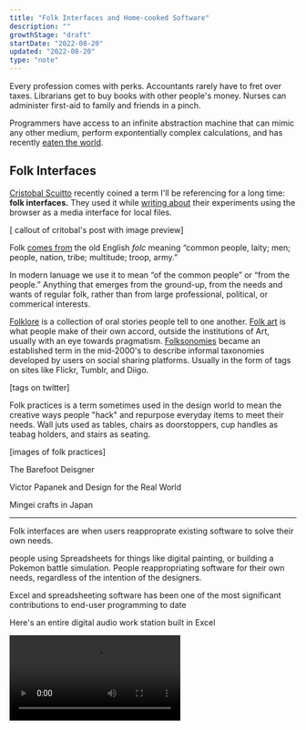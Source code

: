 ```yaml
---
title: "Folk Interfaces and Home-cooked Software"
description: ""
growthStage: "draft"
startDate: "2022-08-20"
updated: "2022-08-20"
type: "note"
---
```


<IntroParagraph>

Every profession comes with perks. Accountants rarely have to fret over taxes. Librarians get to buy books with other people's money. Nurses can administer first-aid to family and friends in a pinch. 

Programmers have access to an infinite abstraction machine that can mimic any other medium, perform expontentially complex calculations, and has recently [eaten the world]().

</IntroParagraph>

## Folk Interfaces

[Cristobal Scuitto](https://cristobal.space/) recently coined a term I'll be referencing for a long time: **folk interfaces.** They used it while [writing about](https://cristobal.space/writing/folk) their experiments using the browser as a media interface for local files.

[ callout of critobal's post with image preview]

Folk [comes from](https://www.etymonline.com/word/folk) the old English _folc_ meaning “common people, laity; men; people, nation, tribe; multitude; troop, army.”

In modern lanuage we use it to mean “of the common people” or “from the people.” Anything that emerges from the ground-up, from the needs and wants of regular folk, rather than from large professional, political, or commerical interests.

[Folklore](https://en.wikipedia.org/wiki/Folklore) is a collection of oral stories people tell to one another. [Folk art](https://en.wikipedia.org/wiki/Folklore) is what people make of their own accord, outside the institutions of Art, usually with an eye towards pragmatism. [Folksonomies](https://en.wikipedia.org/wiki/Folksonomy) became an established term in the mid-2000's to describe informal taxonomies developed by users on social sharing platforms. Usually in the form of tags on sites like Flickr, Tumblr, and Diigo.

[tags on twitter]

Folk practices is a term sometimes used in the design world to mean the creative ways people "hack" and repurpose everyday items to meet their needs. Wall juts used as tables, chairs as doorstoppers, cup handles as teabag holders, and stairs as seating.

[images of folk practices]


The Barefoot Deisgner

Victor Papanek and Design for the Real World

Mingei crafts in Japan


---

Folk interfaces are when users reapproprate existing software to solve their own needs.


people using Spreadsheets for things like digital painting, or building a Pokemon battle simulation. People reappropriating software for their own needs, regardless of the intention of the designers.

Excel and spreadsheeting software has been one of the most significant contributions to end-user programming to date

Here's an entire digital audio work station built in Excel

<Video src="https://www.youtube.com/embed/RFdCM2kHL64" />

Pixel painting in Excel

## A Smorgasboard of Home-cooked Software


---

<References>
  <ReferencesLink
    title="An app can be a home-cooked meal"
    href="https://www.robinsloan.com/notes/home-cooked-app/"
    author="Robin Sloan"
  />
  <ReferencesLink
    title="Folk (Browser) Interfaces"
    href="https://cristobal.space/writing/folk"
    author="Cristobal Scuitto"
  />
  <ReferencesLink
    title="The Barefoot Designer"
    href="#"
    author="Someone"
  />
</References>